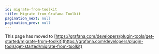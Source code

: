 ```yaml
---
id: migrate-from-toolkit
title: Migrate from Grafana Toolkit
pagination_next: null
pagination_prev: null
---
```


<head>
  <link rel="canonical" href="https://grafana.com/developers/plugin-tools/get-started/migrate-from-toolkit" />
  <meta http-equiv="refresh" content="0; url=https://grafana.com/developers/plugin-tools/get-started/migrate-from-toolkit" />
</head>

This page has moved to [https://grafana.com/developers/plugin-tools/get-started/migrate-from-toolkit](https://grafana.com/developers/plugin-tools/get-started/migrate-from-toolkit)

